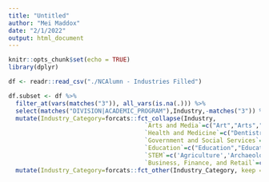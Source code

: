 ```yaml
---
title: "Untitled"
author: "Mei Maddox"
date: "2/1/2022"
output: html_document
---
```


```r
knitr::opts_chunk$set(echo = TRUE)
library(dplyr)
```


```r
df <- readr::read_csv("./NCAlumn - Industries Filled")

df.subset <- df %>%
  filter_at(vars(matches("3")), all_vars(is.na(.))) %>%
  select(matches("DIVISION|ACADEMIC_PROGRAM"),Industry,-matches("3")) %>%
  mutate(Industry_Category=forcats::fct_collapse(Industry,
                                      `Arts and Media`=c("Art","Arts","Antiques","Arts & Entertainment","Online Media","Performing Arts","Communications","Entertainment","Film","Journalism","Media","Music","Photography","Publishing"),
                                      `Health and Medicine`=c("Dentistry","Health & Fitness","Healthcare","Healthcare Services","Medical","Medical Equipment","Medical Research","Medicine","Pharmaceutical","Psychotherapy","Public Health"),
                                      `Government and Social Services`=c("Attorney","City/County/State","Community Services","Defense & Space","Development","Economic Development","Environmental Law","Government","International Relations","Law","Military","Non Profit","Nonprofit","Philanthropy","Public Relations","Religion"),
                                      `Education`=c("Education","Education / Training","Educational Services","Higher education","Library","Museums and Institutions"),
                                      `STEM`=c('Agriculture','Archaeology','Architecture','Computer Software','Construction','Data Science','Electronics','Engineering','Environmental','Environmental Science','Environmental Services','Farming','Imaging','Information Technology','IT Communications','Manufacturing','Marine','Research','Software','Software Design','Technology','Textiles'),
                                      `Business, Finance, and Retail`=c('Accounting','Advertising','Banking','Business','Business Consulting','Consulting','Financial Services','Food','Food and Lodging','Food Franchise','Food Service','Health Care Consulting','Home Improvement','Hospitality','Human Resources','Insurance','International Economic Development Consulting','Investment banking','Investments','Marketing','Non-profit consulting','Pet Food','Real Estate','Restaurant','Retail','Services','Shipping','Sports Management','Transportation'))) %>%
  mutate(Industry_Category=forcats::fct_other(Industry_Category, keep = c("Arts and Media","Business, Finance, and Retail","STEM","Education","Health and Medicine","Government and Social Services")))
```

